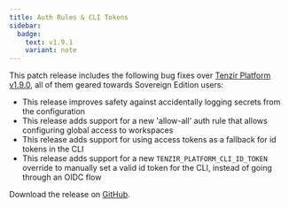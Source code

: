 ```yaml
---
title: Auth Rules & CLI Tokens
sidebar:
  badge:
    text: v1.9.1
    variant: note
---
```


This patch release includes the following bug fixes over [Tenzir Platform
v1.9.0](https://github.com/tenzir/platform/releases/tag/v1.9.0), all of them
geared towards Sovereign Edition users:

- This release improves safety against accidentally logging secrets from the
  configuration
- This release adds support for a new 'allow-all' auth rule that allows
  configuring global access to workspaces
- This release adds support for using access tokens as a fallback for id
  tokens in the CLI
- This release adds support for a new `TENZIR_PLATFORM_CLI_ID_TOKEN` override
  to manually set a valid id token for the CLI, instead of going through an
  OIDC flow

Download the release on [GitHub](https://github.com/tenzir/platform/releases/tag/v1.9.1).

